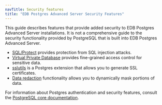 ```yaml
---
navTitle: Security features
title: "EDB Postgres Advanced Server Security Features"
---
```


This guide describes features that provide added security to EDB Postgres Advanced Server installations. It is not a comprehensive guide to the security functionality provided by PostgreSQL that is built into EDB Postgres Advanced Server.

-   [SQL/Protect](02_protecting_against_sql_injection_attacks/#protecting_against_sql_injection_attacks) provides protection from SQL injection attacks.
-   [Virtual Private Database](03_virtual_private_database/#virtual_private_database) provides fine-grained access control for sensitive data.
-   [sslutils](04_sslutils/#sslutils) is a Postgres extension that allows you to generate SSL certificates.
-   [Data redaction](05_data_redaction/#data_redaction) functionality allows you to dynamically mask portions of data.

For information about Postgres authentication and security features, consult the [PostgreSQL core documentation](https://www.postgresql.org/docs/).

